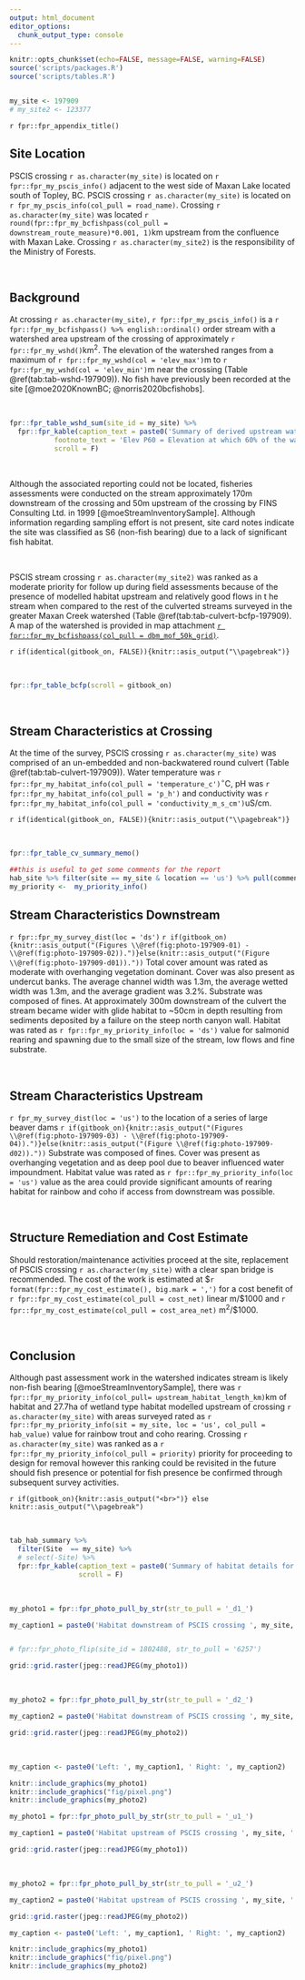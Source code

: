 ---
output: html_document
editor_options: 
  chunk_output_type: console
---

```{r setup-197909, eval = F}
knitr::opts_chunk$set(echo=FALSE, message=FALSE, warning=FALSE)
source('scripts/packages.R')
source('scripts/tables.R')



```



```{r  load-data-197909}
my_site <- 197909
# my_site2 <- 123377


```

`r fpr::fpr_appendix_title()`

## Site Location {-}

PSCIS crossing `r as.character(my_site)` is located on `r fpr::fpr_my_pscis_info()` adjacent to the west side of Maxan Lake located south of Topley, BC. PSCIS crossing `r as.character(my_site)` is located on `r fpr_my_pscis_info(col_pull = road_name)`.  Crossing `r as.character(my_site)` was located `r round(fpr::fpr_my_bcfishpass(col_pull = downstream_route_measure)*0.001, 1)`km upstream from the confluence with Maxan Lake. Crossing `r as.character(my_site2)` is the responsibility of the Ministry of Forests.


<br>

## Background {-}


At crossing `r as.character(my_site)`, `r fpr::fpr_my_pscis_info()` is a `r fpr::fpr_my_bcfishpass() %>% english::ordinal()` order stream with a watershed area upstream of the crossing of approximately `r fpr::fpr_my_wshd()`km^2^. The elevation of the watershed ranges from a maximum of `r fpr::fpr_my_wshd(col = 'elev_max')`m to `r fpr::fpr_my_wshd(col = 'elev_min')`m near the crossing (Table \@ref(tab:tab-wshd-197909)). No fish have previously been recorded at the site [@moe2020KnownBC; @norris2020bcfishobs]. 


<br>

```{r tab-wshd-197909, eval = T}
fpr::fpr_table_wshd_sum(site_id = my_site) %>% 
  fpr::fpr_kable(caption_text = paste0('Summary of derived upstream watershed statistics for PSCIS crossing ', my_site, '.'),
           footnote_text = 'Elev P60 = Elevation at which 60% of the watershed area is above',
           scroll = F)

```

<br>

Although the associated reporting could not be located, fisheries assessments were conducted on the stream approximately 170m downstream of the crossing and 50m upstream of the crossing by FINS Consulting Ltd. in 1999 [@moeStreamInventorySample]. Although information regarding sampling effort is not present, site card notes indicate the site was classified as S6 (non-fish bearing) due to a lack of significant fish habitat.

<br>

PSCIS stream crossing `r as.character(my_site2)` was ranked as a moderate priority for follow up during field assessments because of the presence of modelled habitat upstream and relatively good flows in t he stream when compared to the rest of the culverted streams surveyed in the greater Maxan Creek watershed (Table \@ref(tab:tab-culvert-bcfp-197909).  A map of the watershed is provided in map attachment [`r fpr::fpr_my_bcfishpass(col_pull = dbm_mof_50k_grid)`](`r fpr::fpr_my_mapsheet()`).  



`r if(identical(gitbook_on, FALSE)){knitr::asis_output("\\pagebreak")}`

<br>


```{r tab-culvert-bcfp-197909, eval = T}
fpr::fpr_table_bcfp(scroll = gitbook_on) 

```

<br>


## Stream Characteristics at Crossing {-}

At the time of the survey, PSCIS crossing `r as.character(my_site)` was comprised of an un-embedded and non-backwatered round culvert (Table \@ref(tab:tab-culvert-197909)).  Water temperature was `r fpr::fpr_my_habitat_info(col_pull = 'temperature_c')`$^\circ$C, pH was `r fpr::fpr_my_habitat_info(col_pull = 'p_h')` and conductivity was `r fpr::fpr_my_habitat_info(col_pull = 'conductivity_m_s_cm')`uS/cm. 


`r if(identical(gitbook_on, FALSE)){knitr::asis_output("\\pagebreak")}`

<br>

```{r tab-culvert-197909, eval = T}
fpr::fpr_table_cv_summary_memo()

```


```{r eval=F}
##this is useful to get some comments for the report
hab_site %>% filter(site == my_site & location == 'us') %>% pull(comments)
my_priority <-  my_priority_info()

```

## Stream Characteristics Downstream {-}

`r fpr::fpr_my_survey_dist(loc = 'ds')`
`r if(gitbook_on){knitr::asis_output("(Figures \\@ref(fig:photo-197909-01) - \\@ref(fig:photo-197909-02)).")}else(knitr::asis_output("(Figure \\@ref(fig:photo-197909-d01))."))`
Total cover amount was rated as moderate with overhanging vegetation dominant. Cover was also present as undercut banks. The average channel width was 1.3m, the average wetted width was 1.3m, and the average gradient was 3.2%. Substrate was composed of fines.
At approximately 300m downstream of the culvert the stream became wider with glide habitat to ~50cm in depth resulting from sediments deposited by a failure on the steep north canyon wall. Habitat was rated as `r fpr::fpr_my_priority_info(loc = 'ds')` value for salmonid rearing and spawning due to the small size of the stream, low flows and fine substrate.

<br>


## Stream Characteristics Upstream {-}

`r fpr_my_survey_dist(loc = 'us')` to the location of a series of large beaver dams 
`r if(gitbook_on){knitr::asis_output("(Figures \\@ref(fig:photo-197909-03) - \\@ref(fig:photo-197909-04)).")}else(knitr::asis_output("(Figure \\@ref(fig:photo-197909-d02))."))`
Substrate was composed of fines.  Cover was present as overhanging vegetation and as deep pool due to beaver influenced water impoundment. Habitat value was rated as `r fpr::fpr_my_priority_info(loc = 'us')` value as the area could provide significant amounts of rearing habitat for rainbow and coho if access from downstream was possible.


<br>


## Structure Remediation and Cost Estimate {-}

Should restoration/maintenance activities proceed at the site, replacement of PSCIS crossing `r as.character(my_site)` with a clear span bridge is recommended. The cost of the work is estimated at \$`r format(fpr::fpr_my_cost_estimate(), big.mark = ',')` for a cost benefit of `r fpr::fpr_my_cost_estimate(col_pull = cost_net)` linear m/\$1000 and `r fpr::fpr_my_cost_estimate(col_pull = cost_area_net)` m^2^/\$1000.  

<br>



## Conclusion {-}

Although past assessment work in the watershed indicates stream is likely non-fish bearing [@moeStreamInventorySample], there was `r fpr::fpr_my_priority_info(col_pull= upstream_habitat_length_km)`km of habitat and 27.7ha of wetland type habitat modelled upstream of crossing `r as.character(my_site)` with areas surveyed rated as `r fpr::fpr_my_priority_info(sit = my_site, loc = 'us', col_pull = hab_value)` value for rainbow trout and coho rearing. Crossing `r as.character(my_site)` was ranked as a `r fpr::fpr_my_priority_info(col_pull = priority)` priority for proceeding to design for removal however this ranking could be revisited in the future should fish presence or potential for fish presence be confirmed through subsequent survey activities.

`r if(gitbook_on){knitr::asis_output("<br>")} else knitr::asis_output("\\pagebreak")`

<br>

```{r tab-habitat-summary-197909}
tab_hab_summary %>% 
  filter(Site  == my_site) %>% 
  # select(-Site) %>% 
  fpr::fpr_kable(caption_text = paste0('Summary of habitat details for PSCIS crossing ', my_site, '.'),
                 scroll = F) 

```

<br>



```{r photo-197909-01-prep, eval=T}
my_photo1 = fpr::fpr_photo_pull_by_str(str_to_pull = '_d1_')

my_caption1 = paste0('Habitat downstream of PSCIS crossing ', my_site, '.')


# fpr::fpr_photo_flip(site_id = 1802488, str_to_pull = '6257')

```

```{r photo-197909-01, fig.cap= my_caption1, out.width = photo_width, eval=gitbook_on}
grid::grid.raster(jpeg::readJPEG(my_photo1))
```

<br>

```{r photo-197909-02-prep}
my_photo2 = fpr::fpr_photo_pull_by_str(str_to_pull = '_d2_')

my_caption2 = paste0('Habitat downstream of PSCIS crossing ', my_site, '.')
```

```{r photo-197909-02, fig.cap= my_caption2, out.width = photo_width, eval=gitbook_on}
grid::grid.raster(jpeg::readJPEG(my_photo2))

```

<br>

```{r photo-197909-d01, fig.cap = my_caption, fig.show="hold", out.width= c("49.5%","1%","49.5%"), eval=identical(gitbook_on, FALSE)}

my_caption <- paste0('Left: ', my_caption1, ' Right: ', my_caption2)

knitr::include_graphics(my_photo1)
knitr::include_graphics("fig/pixel.png")
knitr::include_graphics(my_photo2)
```


```{r photo-197909-03-prep}
my_photo1 = fpr::fpr_photo_pull_by_str(str_to_pull = '_u1_')

my_caption1 = paste0('Habitat upstream of PSCIS crossing ', my_site, '.')
```

```{r photo-197909-03, fig.cap= my_caption1, out.width = photo_width, eval=gitbook_on}
grid::grid.raster(jpeg::readJPEG(my_photo1))
```



<br>

```{r photo-197909-04-prep}
my_photo2 = fpr::fpr_photo_pull_by_str(str_to_pull = '_u2_')

my_caption2 = paste0('Habitat upstream of PSCIS crossing ', my_site, '.')

```

```{r photo-197909-04, fig.cap= my_caption2, out.width = photo_width, eval=gitbook_on}
grid::grid.raster(jpeg::readJPEG(my_photo2))
```

```{r photo-197909-d02, fig.cap = my_caption, fig.show="hold", out.width= c("49.5%","1%","49.5%"), eval=identical(gitbook_on, FALSE)}

my_caption <- paste0('Left: ', my_caption1, ' Right: ', my_caption2)

knitr::include_graphics(my_photo1)
knitr::include_graphics("fig/pixel.png")
knitr::include_graphics(my_photo2)
```
